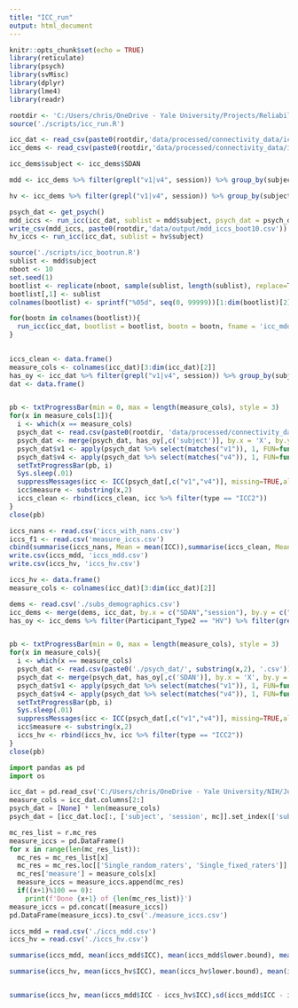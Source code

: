 ```yaml
---
title: "ICC_run"
output: html_document
---
```



```r
knitr::opts_chunk$set(echo = TRUE)
library(reticulate)
library(psych)
library(svMisc)
library(dplyr)
library(lme4)
library(readr)

rootdir <- 'C:/Users/chris/OneDrive - Yale University/Projects/ReliabilityAnalysis/'
source('./scripts/icc_run.R')
```

```r
icc_dat <- read_csv(paste0(rootdir,'data/processed/connectivity_data/icc_dataframe.csv'))
icc_dems <- read_csv(paste0(rootdir,'data/processed/connectivity_data/icc_dems.csv'), col_select = c(SDAN, session, Participant_Type2))

icc_dems$subject <- icc_dems$SDAN

mdd <- icc_dems %>% filter(grepl("v1|v4", session)) %>% group_by(subject) %>% filter(length(session) == 2) %>% filter(grepl("v1", session)) %>% ungroup() %>% filter(Participant_Type2 == "MDD")

hv <- icc_dems %>% filter(grepl("v1|v4", session)) %>% group_by(subject) %>% filter(length(session) == 2) %>% filter(grepl("v1", session)) %>% ungroup() %>% filter(Participant_Type2 == "HV")

psych_dat <- get_psych()
mdd_iccs <- run_icc(icc_dat, sublist = mdd$subject, psych_dat = psych_dat, nboot = 10)
write_csv(mdd_iccs, paste0(rootdir,'data/output/mdd_iccs_boot10.csv'))
hv_iccs <- run_icc(icc_dat, sublist = hv$subject)

```

```r

source('./scripts/icc_bootrun.R')
sublist <- mdd$subject
nboot <- 10
set.seed(1)
bootlist <- replicate(nboot, sample(sublist, length(sublist), replace=T))
bootlist[,1] <- sublist
colnames(bootlist) <- sprintf("%05d", seq(0, 99999))[1:dim(bootlist)[2]]

for(bootn in colnames(bootlist)){
  run_icc(icc_dat, bootlist = bootlist, bootn = bootn, fname = 'icc_mdd')
}
  
```

  
  
```r
iccs_clean <- data.frame()
measure_cols <- colnames(icc_dat)[3:dim(icc_dat)[2]]
has_oy <- icc_dat %>% filter(grepl("v1|v4", session)) %>% group_by(subject) %>% filter(length(session) == 2) %>% filter(grepl("v1", session))
dat <- data.frame()


pb <- txtProgressBar(min = 0, max = length(measure_cols), style = 3)
for(x in measure_cols[1]){
  i <- which(x == measure_cols)
  psych_dat <- read.csv(paste0(rootdir, 'data/processed/connectivity_data/psych_dat/', substring(x,2), '.csv'))
  psych_dat <- merge(psych_dat, has_oy[,c('subject')], by.x = 'X', by.y = 'subject')
  psych_dat$v1 <- apply(psych_dat %>% select(matches("v1")), 1, FUN=function(x){mean(x,na.rm = TRUE)})
  psych_dat$v4 <- apply(psych_dat %>% select(matches("v4")), 1, FUN=function(x){mean(x,na.rm = TRUE)})
  setTxtProgressBar(pb, i)
  Sys.sleep(.01)
  suppressMessages(icc <- ICC(psych_dat[,c("v1","v4")], missing=TRUE,alpha = .05/7381)$results)
  icc$measure <- substring(x,2)
  iccs_clean <- rbind(iccs_clean, icc %>% filter(type == "ICC2"))
}
close(pb)
```

```r
iccs_nans <- read.csv('iccs_with_nans.csv')
iccs_f1 <- read.csv('measure_iccs.csv')
cbind(summarise(iccs_nans, Mean = mean(ICC)),summarise(iccs_clean, Mean = mean(ICC)),summarise(iccs_f1, Mean = mean(ICC)))
write.csv(iccs_mdd, 'iccs_mdd.csv')
write.csv(iccs_hv, 'iccs_hv.csv')
```


```r
iccs_hv <- data.frame()
measure_cols <- colnames(icc_dat)[3:dim(icc_dat)[2]]

dems <- read.csv('./subs_demographics.csv')
icc_dems <- merge(dems, icc_dat, by.x = c("SDAN","session"), by.y = c("subject", "session"))
has_oy <- icc_dems %>% filter(Participant_Type2 == "HV") %>% filter(grepl("v1|v4", session)) %>% group_by(SDAN) %>% filter(length(session) == 2) %>% filter(grepl("v1", session))


pb <- txtProgressBar(min = 0, max = length(measure_cols), style = 3)
for(x in measure_cols){
  i <- which(x == measure_cols)
  psych_dat <- read.csv(paste0('./psych_dat/', substring(x,2), '.csv'))
  psych_dat <- merge(psych_dat, has_oy[,c('SDAN')], by.x = 'X', by.y = 'SDAN')
  psych_dat$v1 <- apply(psych_dat %>% select(matches("v1")), 1, FUN=function(x){mean(x,na.rm = TRUE)})
  psych_dat$v4 <- apply(psych_dat %>% select(matches("v4")), 1, FUN=function(x){mean(x,na.rm = TRUE)})
  setTxtProgressBar(pb, i)
  Sys.sleep(.01)
  suppressMessages(icc <- ICC(psych_dat[,c("v1","v4")], missing=TRUE,alpha = .05/7381)$results)
  icc$measure <- substring(x,2)
  iccs_hv <- rbind(iccs_hv, icc %>% filter(type == "ICC2"))
}
close(pb)

```




```python
import pandas as pd
import os

icc_dat = pd.read_csv('C:/Users/chris/OneDrive - Yale University/NIH/Jupyter notebooks/icc_dataframe.csv')
measure_cols = icc_dat.columns[2:]
psych_dat = [None] * len(measure_cols)
psych_dat = [icc_dat.loc[:, ['subject', 'session', mc]].set_index(['subject', 'session'])[mc].unstack() for mc in measure_cols]
```

```python
mc_res_list = r.mc_res
measure_iccs = pd.DataFrame()
for x in range(len(mc_res_list)):
  mc_res = mc_res_list[x]
  mc_res = mc_res.loc[['Single_random_raters', 'Single_fixed_raters']]
  mc_res['measure'] = measure_cols[x]
  measure_iccs = measure_iccs.append(mc_res)
  if((x+1)%100 == 0):
    print(f'Done {x+1} of {len(mc_res_list)}')
measure_iccs = pd.concat([measure_iccs])
pd.DataFrame(measure_iccs).to_csv('./measure_iccs.csv')
```

```r
iccs_mdd = read.csv('./iccs_mdd.csv')
iccs_hv = read.csv('./iccs_hv.csv')

summarise(iccs_mdd, mean(iccs_mdd$ICC), mean(iccs_mdd$lower.bound), mean(iccs_mdd$upper.bound), sd(iccs_mdd$ICC))

summarise(iccs_hv, mean(iccs_hv$ICC), mean(iccs_hv$lower.bound), mean(iccs_hv$upper.bound), sd(iccs_hv$ICC))


summarise(iccs_hv, mean(iccs_mdd$ICC - iccs_hv$ICC),sd(iccs_mdd$ICC - iccs_hv$ICC))
```